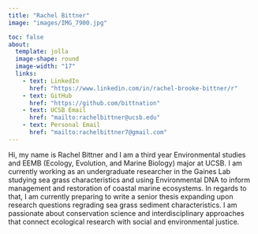 ```yaml
---
title: "Rachel Bittner"
image: "images/IMG_7900.jpg"

toc: false
about:
  template: jolla
  image-shape: round
  image-width: "17"
  links:
    - text: LinkedIn
      href: "https://www.linkedin.com/in/rachel-brooke-bittner/r"
    - text: GitHub
      href: "https://github.com/bittnation"
    - text: UCSB Email
      href: "mailto:rachelbittner@ucsb.edu"
    - text: Personal Email
      href: "mailto:rachelbittner7@gmail.com"
---
```


Hi, my name is Rachel Bittner and I am a third year Environmental studies and EEMB (Ecology, Evolution, and Marine Biology) major at UCSB. I am currently working as an undergraduate researcher in the Gaines Lab studying sea grass characteristics and using Environmental DNA to inform management and restoration of coastal marine ecosystems. In regards to that, I am currently preparing to write a senior thesis expanding upon research questions regrading sea grass sediment characteristics. I am passionate about conservation science and interdisciplinary approaches that connect ecological research with social and environmental justice.
